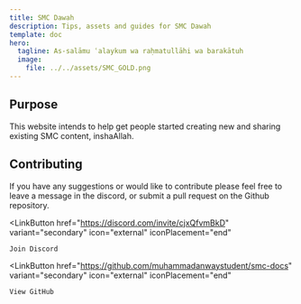```yaml
---
title: SMC Dawah
description: Tips, assets and guides for SMC Dawah
template: doc
hero:
  tagline: As-salāmu ʿalaykum wa raḥmatullāhi wa barakātuh
  image:
    file: ../../assets/SMC_GOLD.png
---
```



## Purpose

This website intends to help get people started creating new and sharing existing SMC content, inshaAllah.

## Contributing

If you have any suggestions or would like to contribute please feel free to leave a message in the discord, or submit a pull request on the Github repository.

<LinkButton
	href="https://discord.com/invite/cjxQfvmBkD"
	variant="secondary"
	icon="external"
	iconPlacement="end"
>
	Join Discord
</LinkButton> <LinkButton
	href="https://github.com/muhammadanwaystudent/smc-docs"
	variant="secondary"
	icon="external"
	iconPlacement="end"
>
	View GitHub
</LinkButton>
